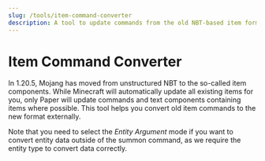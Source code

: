```yaml
---
slug: /tools/item-command-converter
description: A tool to update commands from the old NBT-based item format to item components.
---
```


# Item Command Converter

In 1.20.5, Mojang has moved from unstructured NBT to the so-called item components. While Minecraft
will automatically update all existing items for you, only Paper will update commands and text
components containing items where possible. This tool helps you convert old item commands to the
new format externally.


Note that you need to select the *Entity Argument* mode if you want to convert entity data outside of
the summon command, as we require the entity type to convert data correctly.

<ItemCommandConverter />
